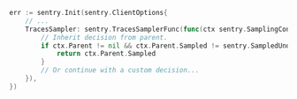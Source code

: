 ```go
err := sentry.Init(sentry.ClientOptions{
	// ...
	TracesSampler: sentry.TracesSamplerFunc(func(ctx sentry.SamplingContext) sentry.Sampled {
		// Inherit decision from parent.
		if ctx.Parent != nil && ctx.Parent.Sampled != sentry.SampledUndefined {
			return ctx.Parent.Sampled
		}
		// Or continue with a custom decision...
	}),
})
```

